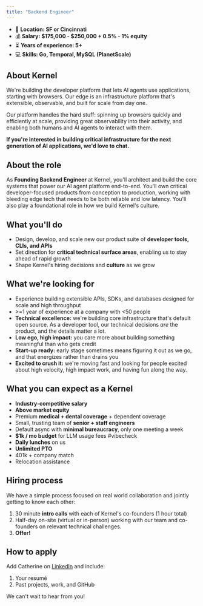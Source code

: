 ```yaml
---
title: "Backend Engineer"
---
```


- 🌆 **Location: SF or Cincinnati**
- 💰 **Salary: &#36;175,000 - &#36;250,000 + 0.5&#37; - 1&#37; equity**
- ⏳ **Years of experience: 5+**
- 💻 **Skills: Go, Temporal, MySQL (PlanetScale)**

## About Kernel

We're building *the* developer platform that lets AI agents use applications, starting with browsers. Our edge is an infrastructure platform that's extensible, observable, and built for scale from day one.

Our platform handles the hard stuff: spinning up browsers quickly and efficiently at scale, providing great observability into their activity, and enabling both humans and AI agents to interact with them. 

**If you're interested in building critical infrastructure for the next generation of AI applications, we'd love to chat.**

## About the role

As **Founding Backend Engineer** at Kernel, you'll architect and build the core systems that power our AI agent platform end-to-end. You'll own critical developer-focused products from conception to production, working with bleeding edge tech that needs to be both reliable and low latency. You'll also play a foundational role in how we build Kernel's culture.

## What you'll do

- Design, develop, and scale new our product suite of **developer tools, CLIs, and APIs**
- Set direction for **critical technical surface areas**, enabling us to stay ahead of rapid growth
- Shape Kernel's hiring decisions and **culture** as we grow

## What we're looking for

- Experience building extensible APIs, SDKs, and databases designed for scale and high throughput
- &gt;=1 year of experience at a company with &lt;50 people
- **Technical excellence:** we're building core infrastructure that's default open source. As a developer tool, our technical decisions *are* the product, and the details matter a lot.
- **Low ego, high impact:** you care more about building something meaningful than who gets credit
- **Start-up ready:** early stage sometimes means figuring it out as we go, and that energizes rather than drains you
- **Excited to crush it:** we're moving fast and looking for people excited about high velocity, high impact work, and having fun along the way.

## What you can expect as a Kernel

- **Industry-competitive salary**
- **Above market equity**
- Premium **medical + dental coverage** + dependent coverage
- Small, trusting team of **senior + staff engineers**
- Default async with **minimal bureaucracy**, only one meeting a week
- **$1k / mo budget** for LLM usage fees #vibecheck
- **Daily lunches** on us
- **Unlimited PTO**
- 401k + company match
- Relocation assistance

## Hiring process

We have a simple process focused on real world collaboration and jointly getting to know each other:

1. 30 minute **intro calls** with each of Kernel's co-founders (1 hour total)
2. Half-day on-site (virtual or in-person) working with our team and co-founders on relevant technical challenges.
3. **Offer!**

## How to apply

Add Catherine on [LinkedIn](https://www.linkedin.com/in/juecd/) and include:

1. Your resumé
2. Past projects, work, and GitHub

We can't wait to hear from you!
